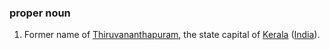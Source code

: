 ===proper noun===
#Former name of [[Thiruvananthapuram]], the state capital of [[Kerala]] ([[India]]).